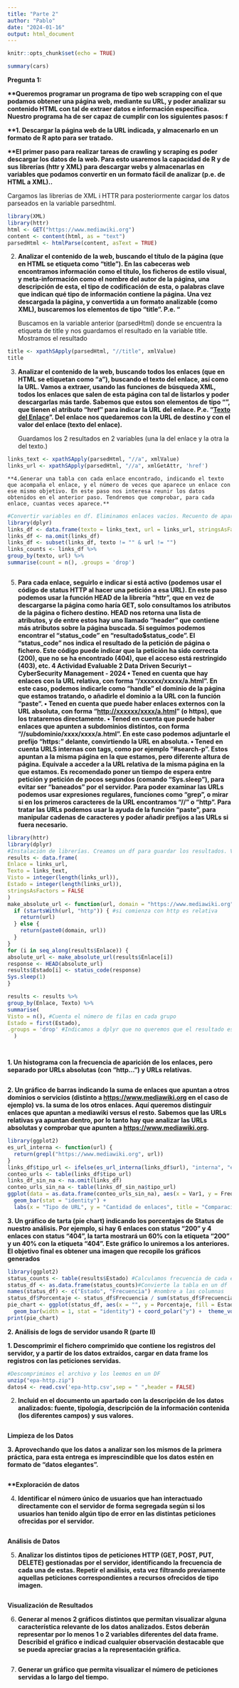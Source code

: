 ```yaml
---
title: "Parte 2"
author: "Pablo"
date: "2024-01-16"
output: html_document
---
```


```r
knitr::opts_chunk$set(echo = TRUE)
```

```r
summary(cars)
```

**Pregunta 1:**

**\*\*Queremos programar un programa de tipo web scrapping con el que podamos obtener una página web, mediante su URL, y poder analizar su contenido HTML con tal de extraer datos e información específica. Nuestro programa ha de ser capaz de cumplir con los siguientes pasos: f**

**\*\*1. Descargar la página web de la URL indicada, y almacenarlo en un formato de R apto para ser tratado.**

**\*\*El primer paso para realizar tareas de crawling y scraping es poder descargar los datos de la web. Para esto usaremos la capacidad de R y de sus librerías (httr y XML) para descargar webs y almacenarlas en variables que podamos convertir en un formato fácil de analizar (p.e. de HTML a XML)..**

Cargamos las librerias de XML i HTTR para posteriormente cargar los datos parseados en la variable parsedhtml.

```r
library(XML)
library(httr)
html <- GET("https://www.mediawiki.org")
content <- content(html, as = "text")
parsedHtml <- htmlParse(content, asText = TRUE)

```

2.  **Analizar el contenido de la web, buscando el título de la página (que en HTML se etiqueta como “title”). En las cabeceras web encontramos información como el título, los ficheros de estilo visual, y meta-información como el nombre del autor de la página, una descripción de esta, el tipo de codificación de esta, o palabras clave que indican qué tipo de información contiene la página. Una vez descargada la página, y convertida a un formato analizable (como XML), buscaremos los elementos de tipo “title”. P.e. “**

    Buscamos en la variable anterior (parsedHtml) donde se encuentra la etiqueta de title y nos guardamos el resultado en la variable title. Mostramos el resultado

```r
title <- xpathSApply(parsedHtml, "//title", xmlValue)
title
```

3.  **Analizar el contenido de la web, buscando todos los enlaces (que en HTML se etiquetan como “a”), buscando el texto del enlace, así como la URL. Vamos a extraer, usando las funciones de búsqueda XML, todos los enlaces que salen de esta página con tal de listarlos y poder descargarlas más tarde. Sabemos que estos son elementos de tipo “**<a>**”, que tienen el atributo “href” para indicar la URL del enlace. P.e. “**<a href = ‘enlace’>**Texto del Enlace**</a>**”. Del enlace nos quedaremos con la URL de destino y con el valor del enlace (texto del enlace).**

    Guardamos los 2 resultados en 2 variables (una la del enlace y la otra la del texto.)

```r
links_text <- xpathSApply(parsedHtml, "//a", xmlValue)
links_url <- xpathSApply(parsedHtml, "//a", xmlGetAttr, 'href')

```

```         
**4.Generar una tabla con cada enlace encontrado, indicando el texto que acompaña el enlace, y el número de veces que aparece un enlace con ese mismo objetivo. En este paso nos interesa reunir los datos obtenidos en el anterior paso. Tendremos que comprobar, para cada enlace, cuantas veces aparece.**
```

```r
#Convertir variables en df. Eliminamos enlaces vacíos. Recuento de apariciones de cada par único de texto y URL
library(dplyr)
links_df <- data.frame(texto = links_text, url = links_url, stringsAsFactors = FALSE)
links_df <- na.omit(links_df)
links_df <- subset(links_df, texto != "" & url != "")
links_counts <- links_df %>%
group_by(texto, url) %>%
summarise(count = n(), .groups = 'drop')



```

5.  **Para cada enlace, seguirlo e indicar si está activo (podemos usar el código de status HTTP al hacer una petición a esa URL). En este paso podemos usar la función HEAD de la librería “httr”, que en vez de descargarse la página como haría GET, solo consultamos los atributos de la página o fichero destino. HEAD nos retorna una lista de atributos, y de entre estos hay uno llamado “header” que contiene más atributos sobre la página buscada. Si seguimos podemos encontrar el “status_code” en “resultado\$status_code”. El “status_code” nos indica el resultado de la petición de página o fichero. Este código puede indicar que la petición ha sido correcta (200), que no se ha encontrado (404), que el acceso está restringido (403), etc. 4 Actividad Evaluable 2 Data Driven Securiyt – CyberSecurity Management - 2024 • Tened en cuenta que hay enlaces con la URL relativa, con forma “/xxxxxx/xxxxx/a.html”. En este caso, podemos indicarle como “handle” el dominio de la página que estamos tratando, o añadirle el dominio a la URL con la función “paste”. • Tened en cuenta que puede haber enlaces externos con la URL absoluta, con forma “<http://xxxxxx/xxxx/a.html>” (o https), que los trataremos directamente. • Tened en cuenta que puede haber enlaces que apunten a subdominios distintos, con forma “//subdominio/xxxx/xxxx/a.html”. En este caso podemos adjuntarle el prefijo “https:” delante, convirtiendo la URL en absoluta. • Tened en cuenta URLS internas con tags, como por ejemplo “#search-p”. Estos apuntan a la misma página en la que estamos, pero diferente altura de página. Equivale a acceder a la URL relativa de la misma página en la que estamos. Es recomendado poner un tiempo de espera entre petición y petición de pocos segundos (comando “Sys.sleep”), para evitar ser “baneados” por el servidor. Para poder examinar las URLs podemos usar expresiones regulares, funciones como “grep”, o mirar si en los primeros caracteres de la URL encontramos “//” o “http”. Para tratar las URLs podemos usar la ayuda de la función “paste”, para manipular cadenas de caracteres y poder añadir prefijos a las URLs si fuera necesario.**

```r
library(httr)
library(dplyr)
#Instalación de librerías. Creamos un df para guardar los resultados. Verificamos si la URL es absoluta o relativa. Repetimos sobre los enlaces y obtención de el código de estado. Utilizamos Sys.sleep con 1s para no sobrecargar la URL.
results <- data.frame(
Enlace = links_url,
Texto = links_text,
Visto = integer(length(links_url)),
Estado = integer(length(links_url)),
stringsAsFactors = FALSE
)
make_absolute_url <- function(url, domain = "https://www.mediawiki.org") {
  if (startsWith(url, "http")) { #si comienza con http es relativa
    return(url)
  } else {
    return(paste0(domain, url))
  }
}
for (i in seq_along(results$Enlace)) {
absolute_url <- make_absolute_url(results$Enlace[i])
response <- HEAD(absolute_url)
results$Estado[i] <- status_code(response)
Sys.sleep(1)
}

results <- results %>%
group_by(Enlace, Texto) %>%
summarise(
Visto = n(), #Cuenta el número de filas en cada grupo
Estado = first(Estado),
.groups = 'drop' #Indicamos a dplyr que no queremos que el resultado esté agrupado.
  )




```

**1. Un histograma con la frecuencia de aparición de los enlaces, pero separado por URLs absolutas (con “http…”) y URLs relativas.**

```r


```

**2. Un gráfico de barras indicando la suma de enlaces que apuntan a otros dominios o servicios (distinto a <https://www.mediawiki.org> en el caso de ejemplo) vs. la suma de los otros enlaces. Aquí queremos distinguir enlaces que apuntan a mediawiki versus el resto. Sabemos que las URLs relativas ya apuntan dentro, por lo tanto hay que analizar las URLs absolutas y comprobar que apunten a <https://www.mediawiki.org>.**

```r
library(ggplot2)
es_url_interna <- function(url) {
  return(grepl("https://www.mediawiki.org", url))
}
links_df$tipo_url <- ifelse(es_url_interna(links_df$url), "interna", "externa")
conteo_urls <- table(links_df$tipo_url)
links_df_sin_na <- na.omit(links_df)
conteo_urls_sin_na <- table(links_df_sin_na$tipo_url)
ggplot(data = as.data.frame(conteo_urls_sin_na), aes(x = Var1, y = Freq)) +
  geom_bar(stat = "identity") +
  labs(x = "Tipo de URL", y = "Cantidad de enlaces", title = "Comparación de enlaces internos vs externos")

```

**3. Un gráfico de tarta (pie chart) indicando los porcentajes de Status de nuestro análisis. Por ejemplo, si hay 6 enlaces con status “200” y 4 enlaces con status “404”, la tarta mostrará un 60% con la etiqueta “200” y un 40% con la etiqueta “404”. Este gráfico lo uniremos a los anteriores. El objetivo final es obtener una imagen que recopile los gráficos generados**

```r
library(ggplot2)
status_counts <- table(results$Estado) #Calculamos frecuencia de cada estado
status_df <- as.data.frame(status_counts)#Convierte la tabla en un df
names(status_df) <- c("Estado", "Frecuencia") #nombre a las columnas
status_df$Porcentaje <- status_df$Frecuencia / sum(status_df$Frecuencia) * 100 #calculo de porcentajes
pie_chart <- ggplot(status_df, aes(x = "", y = Porcentaje, fill = Estado)) +
  geom_bar(width = 1, stat = "identity") + coord_polar("y") +  theme_void() +  geom_text(aes(label = paste0(round(Porcentaje, 1), "%")), position = position_stack(vjust = 0.5)) + scale_fill_discrete(name = "Estado HTTP") +   labs(title = "Distribución de porcentajes de los estados HTTP") #Creación y ajustes de la pie chart
print(pie_chart)

```

**2. Análisis de logs de servidor usando R (parte II)**

**1. Descomprimir el fichero comprimido que contiene los registros del servidor, y a partir de los datos extraídos, cargar en data frame los registros con las peticiones servidas.**

```r
#Descomprimimos el archivo y los leemos en un DF
unzip("epa-http.zip")
datos4 <- read.csv('epa-http.csv',sep = " ",header = FALSE)
```

2.  **Incluid en el documento un apartado con la descripción de los datos analizados: fuente, tipología, descripción de la información contenida (los diferentes campos) y sus valores.**

```r


```

**Limpieza de los Datos**

**3. Aprovechando que los datos a analizar son los mismos de la primera práctica, para esta entrega es imprescindible que los datos estén en formato de “datos elegantes”.**
```r


```

**\*\*Exploración de datos**

4.  **Identificar el número único de usuarios que han interactuado directamente con el servidor de forma segregada según si los usuarios han tenido algún tipo de error en las distintas peticiones ofrecidas por el servidor.**

```r


```

**Análisis de Datos**

5.  **Analizar los distintos tipos de peticiones HTTP (GET, POST, PUT, DELETE) gestionadas por el servidor, identificando la frecuencia de cada una de estas. Repetir el análisis, esta vez filtrando previamente aquellas peticiones correspondientes a recursos ofrecidos de tipo imagen.**
```r


```

**Visualización de Resultados**

6.  **Generar al menos 2 gráficos distintos que permitan visualizar alguna característica relevante de los datos analizados. Estos deberán representar por lo menos 1 o 2 variables diferentes del data frame. Describid el gráfico e indicad cualquier observación destacable que se pueda apreciar gracias a la representación gráfica.**
```r


```

7.  **Generar un gráfico que permita visualizar el número de peticiones servidas a lo largo del tiempo.**
```r


```
